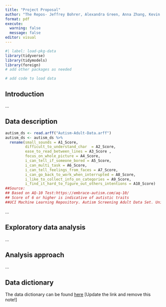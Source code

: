 ```yaml
---
title: "Project Proposal"
author: "The Repos- Jeffrey Bohrer, Alexandra Green, Anna Zhang, Kevin Lee"
format: pdf
execute: 
  warning: false
  message: false
editor: visual
---
```


```r
#| label: load-pkg-data
library(tidyverse)
library(tidymodels)
library(foreign)
# add other packages as needed

# add code to load data
```

## Introduction

...

## Data description
```r
autism_ds <- read.arff("Autism-Adult-Data.arff")
autism_ds <- autism_ds %>%
  rename(small_sounds = A1_Score, 
         difficult_to_understand_char  = A2_Score, 
         ease_to_read_between_lines = A3_Score ,
         focus_on_whole_picture = A4_Score,
         i_can_tell_if_someone_bored = A5_Score,
         i_can_multi_task = A6_Score,
         i_can_tell_feelings_from_faces = A7_Score,
         i_can_go_back_to_work_when_interrupted = A8_Score,
         i_like_to_collect_info_on_categories = A9_Score,
         i_find_it_hard_to_figure_out_others_intentions = A10_Score)
##Source:
## Based on AQ-10 Test:https://embrace-autism.com/aq-10/
## Score of 6 or higher is indicative of autistic traits
##UCI Machine Learning Repository. Autism Screening Adult Data Set. University of California, Irvine, 2018, https://archive.ics.uci.edu/dataset/426/autism+screening+adult.
```
...

## Exploratory data analysis

...

## Analysis approach

...

## Data dictionary

The data dictionary can be found [here](ADD%20LINK!!!) \[Update the link and remove this note!\]
